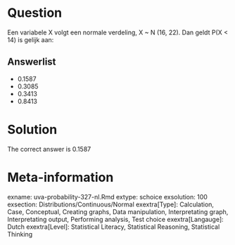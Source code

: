 Question
========

Een variabele X volgt een normale verdeling, X ~ N (16, 22). Dan geldt P(X < 14) is gelijk aan:

Answerlist
----------
* 0.1587
* 0.3085
* 0.3413
* 0.8413

Solution
========

The correct answer is  0.1587

Meta-information
================
exname: uva-probability-327-nl.Rmd
extype: schoice
exsolution: 100
exsection: Distributions/Continuous/Normal
exextra[Type]: Calculation, Case, Conceptual, Creating graphs, Data manipulation, Interpretating graph, Interpretating output, Performing analysis, Test choice
exextra[Langauge]: Dutch
exextra[Level]: Statistical Literacy, Statistical Reasoning, Statistical Thinking
